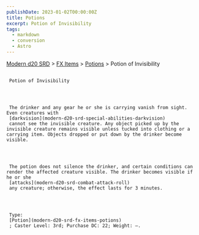 ```yaml
---
publishDate: 2023-01-02T00:00:00Z
title: Potions
excerpt: Potion of Invisibility
tags:
  - markdown
  - conversion
  - Astro
---
```


[Modern d20 SRD](/#modernD20) > [FX Items](modern-d20-srd-fx-items-index) > [Potions](modern-d20-srd-fx-items-potions) > Potion of Invisibility

##

     Potion of Invisibility




     The drinker and any gear he or she is carrying vanish from sight. Even creatures with
     [darkvision](modern-d20-srd-special-abilities-darkvision)
     cannot see the invisible creature. Any object picked up by the invisible creature remains visible unless tucked into clothing or a carrying item. Objects dropped or put down by the drinker become visible.




     The potion does not silence the drinker, and certain conditions can render the affected creature visible. The drinker becomes visible if he or she
     [attacks](modern-d20-srd-combat-attack-roll)
     any creature; otherwise, the effect lasts for 3 minutes.




     Type:
     [Potion](modern-d20-srd-fx-items-potions)
     ; Caster Level: 3rd; Purchase DC: 22; Weight: —.

